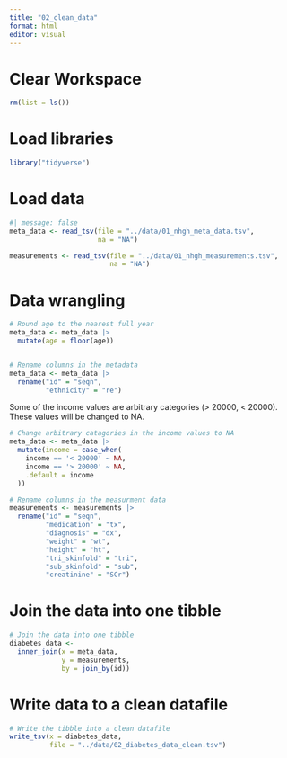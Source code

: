 ```yaml
---
title: "02_clean_data"
format: html
editor: visual
---
```


# Clear Workspace

```r
rm(list = ls())
```

# Load libraries

```r
library("tidyverse")
```

# Load data

```r
#| message: false
meta_data <- read_tsv(file = "../data/01_nhgh_meta_data.tsv",
                      na = "NA")

measurements <- read_tsv(file = "../data/01_nhgh_measurements.tsv",
                         na = "NA")
```

# Data wrangling

```r
# Round age to the nearest full year
meta_data <- meta_data |>
  mutate(age = floor(age))


# Rename columns in the metadata
meta_data <- meta_data |>
  rename("id" = "seqn",
         "ethnicity" = "re")

```

Some of the income values are arbitrary categories (\> 20000, \< 20000). These values will be changed to NA.

```r
# Change arbitrary catagories in the income values to NA
meta_data <- meta_data |> 
  mutate(income = case_when(
    income == '< 20000' ~ NA,
    income == '> 20000' ~ NA,
    .default = income
  ))
```

```r
# Rename columns in the measurment data 
measurements <- measurements |>
  rename("id" = "seqn",
         "medication" = "tx",
         "diagnosis" = "dx",
         "weight" = "wt",
         "height" = "ht",
         "tri_skinfold" = "tri",
         "sub_skinfold" = "sub",
         "creatinine" = "SCr")
```

# Join the data into one tibble

```r
# Join the data into one tibble
diabetes_data <- 
  inner_join(x = meta_data,
             y = measurements,
             by = join_by(id))
```

# Write data to a clean datafile

```r
# Write the tibble into a clean datafile
write_tsv(x = diabetes_data,
          file = "../data/02_diabetes_data_clean.tsv")
```
